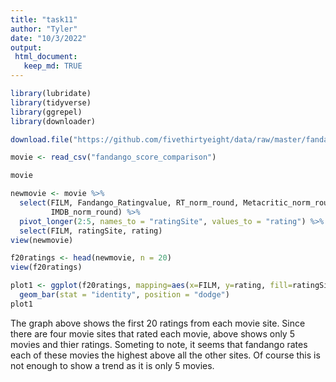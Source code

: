 ```yaml
---
title: "task11"
author: "Tyler"
date: "10/3/2022"
output: 
 html_document:
   keep_md: TRUE
---
```

```r
library(lubridate)
library(tidyverse)
library(ggrepel)
library(downloader)
```
```r
download.file("https://github.com/fivethirtyeight/data/raw/master/fandango/fandango_score_comparison.csv", "fandango_score_comparison")

movie <- read_csv("fandango_score_comparison")

movie
```

```r
newmovie <- movie %>%
  select(FILM, Fandango_Ratingvalue, RT_norm_round, Metacritic_norm_round,
         IMDB_norm_round) %>%
  pivot_longer(2:5, names_to = "ratingSite", values_to = "rating") %>%
  select(FILM, ratingSite, rating)
view(newmovie)
```

```r
f20ratings <- head(newmovie, n = 20)
view(f20ratings)
```

```r
plot1 <- ggplot(f20ratings, mapping=aes(x=FILM, y=rating, fill=ratingSite)) + 
  geom_bar(stat = "identity", position = "dodge")
plot1 
```
The graph above shows the first 20 ratings from each movie site. Since there are four movie sites that rated each movie, above shows only 5 movies and thier ratings. Someting to note, it seems that fandango rates each of these movies the highest above all the other sites. Of course this is not enough to show a trend as it is only 5 movies. 
